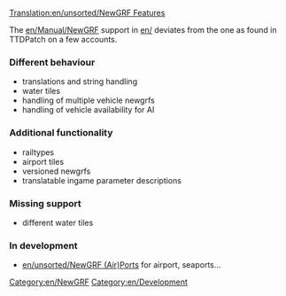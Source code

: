 [[Translation:en/unsorted/NewGRF Features]]
{{en/delete|Article obsolete, development is not tracked in the wiki, this is article is both inaccurate and misleading about how development is managed.|[[en/andythenorth|andythenorth]] ([[en/andythenorth|talk]]) 16:45, 3 September 2017 (UTC)}}


The [[en/Manual/NewGRF]] support in [[en/]] deviates from the one as found in TTDPatch on a few accounts.

=== Different behaviour ===

* translations and string handling
* water tiles
* handling of multiple vehicle newgrfs
* handling of vehicle availability for AI

=== Additional functionality ===

* railtypes
* airport tiles
* versioned newgrfs
* translatable ingame parameter descriptions

=== Missing support ===

* different water tiles

===In development===

*[[en/unsorted/NewGRF (Air)Ports]] for airport, seaports...

{{en/Navbox NewGRF}}


[[Category:en/NewGRF]]
[[Category:en/Development]]